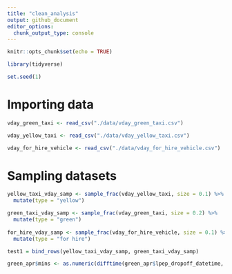 ```yaml
---
title: "clean_analysis"
output: github_document
editor_options: 
  chunk_output_type: console
---
```


```r
knitr::opts_chunk$set(echo = TRUE)

library(tidyverse)

set.seed(1)
```

# Importing data

```r
vday_green_taxi <- read_csv("./data/vday_green_taxi.csv")

vday_yellow_taxi <- read_csv("./data/vday_yellow_taxi.csv")

vday_for_hire_vehicle <- read_csv("./data/vday_for_hire_vehicle.csv")
```

# Sampling datasets 

```r
yellow_taxi_vday_samp <- sample_frac(vday_yellow_taxi, size = 0.1) %>% 
  mutate(type = "yellow")

green_taxi_vday_samp <- sample_frac(vday_green_taxi, size = 0.2) %>% 
  mutate(type = "green")
  
for_hire_vday_samp <- sample_frac(vday_for_hire_vehicle, size = 0.1) %>% 
  mutate(type = "for hire")

test1 = bind_rows(yellow_taxi_vday_samp, green_taxi_vday_samp)
```

```r
green_apr$mins <- as.numeric(difftime(green_apr$lpep_dropoff_datetime, green_apr$ lpep_pickup_datetime), units = "mins")

```